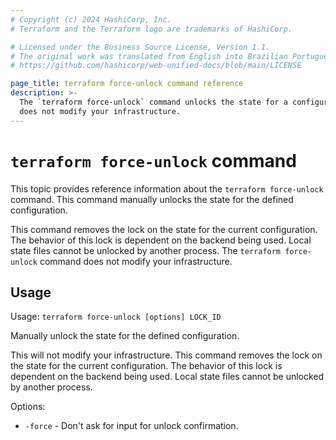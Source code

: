 ```yaml
---
# Copyright (c) 2024 HashiCorp, Inc.
# Terraform and the Terraform logo are trademarks of HashiCorp.

# Licensed under the Business Source License, Version 1.1.
# The original work was translated from English into Brazilian Portuguese.
# https://github.com/hashicorp/web-unified-docs/blob/main/LICENSE

page_title: terraform force-unlock command reference
description: >-
  The `terraform force-unlock` command unlocks the state for a configuration. It
  does not modify your infrastructure.
---
```


# `terraform force-unlock` command

This topic provides reference information about the `terraform force-unlock` command. This command manually unlocks the state for the defined configuration.

This command removes the lock on the state for the current configuration. The behavior of this lock is dependent
on the backend being used. Local state files cannot be unlocked by another
process. The `terraform force-unlock` command does not modify your infrastructure.

## Usage

Usage: `terraform force-unlock [options] LOCK_ID`

Manually unlock the state for the defined configuration.

This will not modify your infrastructure. This command removes the lock on the
state for the current configuration. The behavior of this lock is dependent
on the backend being used. Local state files cannot be unlocked by another
process.

Options:

- `-force` -  Don't ask for input for unlock confirmation.
